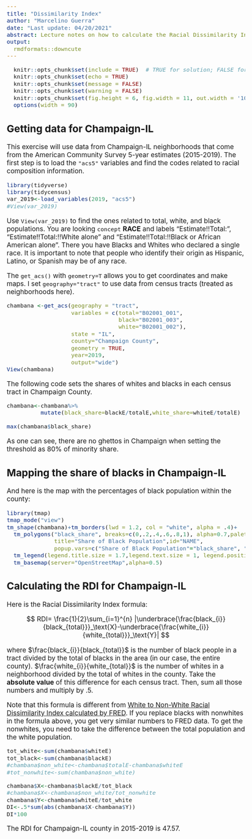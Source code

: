 ```yaml
---
title: "Dissimilarity Index"
author: "Marcelino Guerra"
date: "Last update: 04/20/2021"
abstract: Lecture notes on how to calculate the Racial Dissimilarity Index. 
output: 
  rmdformats::downcute
---
```


<style type="text/css">
  body{
  font-size: 13pt;
}
</style>

```r
  knitr::opts_chunk$set(include = TRUE)  # TRUE for solution; FALSE for questions set
  knitr::opts_chunk$set(echo = TRUE)
  knitr::opts_chunk$set(message = FALSE)
  knitr::opts_chunk$set(warning = FALSE)
  knitr::opts_chunk$set(fig.height = 6, fig.width = 11, out.width = '100%', fig.align = "center")
  options(width = 90)

```

## Getting data for Champaign-IL

This exercise will use data from Champaign-IL neighborhoods that come from the American Community Survey 5-year estimates (2015-2019). The first step is to load the `"acs5"` variables and find the codes related to racial composition information.

```r
library(tidyverse)
library(tidycensus)
var_2019<-load_variables(2019, "acs5")
#View(var_2019)
```
Use `View(var_2019)` to find the ones related to total, white, and black populations. You are looking `concept` **RACE** and labels "Estimate!!Total:", "Estimate!!Total:!!White alone" and "Estimate!!Total:!!Black or African American alone". There you have Blacks and Whites who declared a single race. It is important to note that people who identify their origin as Hispanic, Latino, or Spanish may be of any race. 

The `get_acs()` with `geometry=T` allows you to get coordinates and make maps. I set `geography="tract"` to use data from census tracts (treated as neighborhoods here).  

```r
chambana <-get_acs(geography = "tract", 
                   variables = c(total="B02001_001",
                                 black="B02001_003", 
                                 white="B02001_002"), 
                   state = "IL",
                   county="Champaign County",
                   geometry = TRUE,
                   year=2019,
                   output="wide")
View(chambana)
```

The following code sets the shares of whites and blacks in each census tract in Champaign County. 

```r
chambana<-chambana%>%
          mutate(black_share=blackE/totalE,white_share=whiteE/totalE)

max(chambana$black_share)
```

As one can see, there are no ghettos in Champaign when setting the threshold as 80% of minority share. 

## Mapping the share of blacks in Champaign-IL

And here is the map with the percentages of black population within the county:

```r
library(tmap)
tmap_mode("view")
tm_shape(chambana)+tm_borders(lwd = 1.2, col = "white", alpha = .4)+
  tm_polygons("black_share", breaks=c(0,.2,.4,.6,.8,1), alpha=0.7,palette = "YlGnBu", 
              title="Share of Black Population",id="NAME",
              popup.vars=c("Share of Black Population"="black_share", "Share of White Population"="white_share", "Total Population"="totalE" ))+
  tm_legend(legend.title.size = 1.7,legend.text.size = 1, legend.position = c("left", "bottom"))+
  tm_basemap(server="OpenStreetMap",alpha=0.5)
```

## Calculating the RDI for Champaign-IL

Here is the Racial Dissimilarity Index formula:


$$ RDI= \frac{1}{2}\sum_{i=1}^{n}  |\underbrace{\frac{black_{i}}{black_{total}}}_\text{X}-\underbrace{\frac{white_{i}}{white_{total}}}_\text{Y}| $$

where $\frac{black_{i}}{black_{total}}$ is the number of black people in a tract divided by the total of blacks in the area (in our case, the entire county). $\frac{white_{i}}{white_{total}}$ is the number of whites in a neighborhood divided by the total of whites in the county. Take the **absolute value** of this difference for each census tract. Then, sum all those numbers and multiply by .5.

Note that this formula is different from [White to Non-White Racial Dissimilarity Index calculated by FRED](https://fred.stlouisfed.org/series/RACEDISPARITY017019). If you replace blacks with nonwhites in the formula above, you get very similar numbers to FRED data. To get the nonwhites, you need to take the difference between the total population and the white population.

```r
tot_white<-sum(chambana$whiteE)
tot_black<-sum(chambana$blackE)
#chambana$non_white<-chambana$totalE-chambana$whiteE
#tot_nonwhite<-sum(chambana$non_white)

chambana$X<-chambana$blackE/tot_black
#chambana$X<-chambana$non_white/tot_nonwhite
chambana$Y<-chambana$whiteE/tot_white
DI<-.5*sum(abs(chambana$X-chambana$Y))
DI*100
```

The RDI for Champaign-IL county in 2015-2019 is 47.57.
